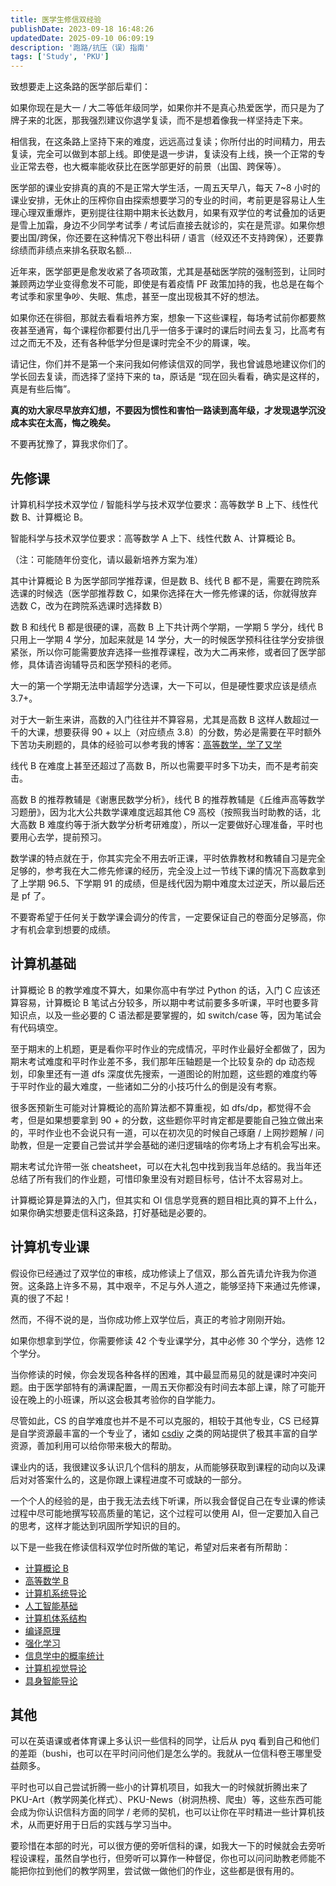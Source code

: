 ```yaml
---
title: 医学生修信双经验
publishDate: 2023-09-18 16:48:26
updatedDate: 2025-09-10 06:09:19
description: '跑路/抗压（误）指南'
tags: ['Study', 'PKU']
---
```



<Aside type='caution' title='写在前面'>

致想要走上这条路的医学部后辈们：

如果你现在是大一 / 大二等低年级同学，如果你并不是真心热爱医学，而只是为了牌子来的北医，那我强烈建议你退学复读，而不是想着像我一样坚持走下来。

相信我，在这条路上坚持下来的难度，远远高过复读；你所付出的时间精力，用去复读，完全可以做到本部上线。即使是退一步讲，复读没有上线，换一个正常的专业正常去卷，也大概率能收获比在医学部更好的前景（出国、跨保等）。

医学部的课业安排真的真的不是正常大学生活，一周五天早八，每天 7~8 小时的课业安排，无休止的压榨你自由探索想要学习的专业的时间，考前更是容易让人生理心理双重爆炸，更别提往往期中期末长达数月，如果有双学位的考试叠加的话更是雪上加霜，身边不少同学考试季 / 考试后直接去就诊的，实在是荒谬。如果你想要出国/跨保，你还要在这种情况下卷出科研 / 语言（经双还不支持跨保），还要靠综绩而非绩点来排名获取名额...

近年来，医学部更是愈发收紧了各项政策，尤其是基础医学院的强制签到，让同时兼顾两边学业变得愈发不可能，即使是有着疫情 PF 政策加持的我，也总是在每个考试季和家里争吵、失眠、焦虑，甚至一度出现极其不好的想法。

如果你还在徘徊，那就去看看培养方案，想象一下这些课程，每场考试前你都要熬夜甚至通宵，每个课程你都要付出几乎一倍多于课时的课后时间去复习，比高考有过之而无不及，还有各种低学分但是课时完全不少的屑课，唉。

请记住，你们并不是第一个来问我如何修读信双的同学，我也曾诚恳地建议你们的学长回去复读，而选择了坚持下来的 ta，原话是 “现在回头看看，确实是这样的，真是有些后悔”。

**真的劝大家尽早放弃幻想，不要因为惯性和害怕一路读到高年级，才发现退学沉没成本实在太高，悔之晚矣。**

不要再犹豫了，算我求你们了。

</Aside>

## 先修课

计算机科学技术双学位 / 智能科学与技术双学位要求：高等数学 B 上下、线性代数 B、计算概论 B。

智能科学与技术双学位要求：高等数学 A 上下、线性代数 A、计算概论 B。

（注：可能随年份变化，请以最新培养方案为准）

其中计算概论 B 为医学部同学推荐课，但是数 B、线代 B 都不是，需要在跨院系选课的时候选（医学部推荐数 C，如果你选择在大一修先修课的话，你就得放弃选数 C，改为在跨院系选课时选择数 B）

数 B 和线代 B 都是很硬的课，高数 B 上下共计两个学期，一学期 5 学分，线代 B 只用上一学期 4 学分，加起来就是 14 学分，大一的时候医学预科往往学分安排很紧张，所以你可能需要放弃选择一些推荐课程，改为大二再来修，或者回了医学部修，具体请咨询辅导员和医学预科的老师。

大一的第一个学期无法申请超学分选课，大一下可以，但是硬性要求应该是绩点 3.7+。

对于大一新生来讲，高数的入门往往并不算容易，尤其是高数 B 这样人数超过一千的大课，想要获得 90 + 以上（对应绩点 3.8）的分数，势必是需要在平时额外下苦功夫刷题的，具体的经验可以参考我的博客：[高等数学，学了又学](https://arthals.ink/posts/experience/advanced-mathematics)

线代 B 在难度上甚至还超过了高数 B，所以也需要平时多下功夫，而不是考前突击。

高数 B 的推荐教辅是《谢惠民数学分析》，线代 B 的推荐教辅是《丘维声高等数学习题册》，因为北大公共数学课难度远超其他 C9 高校（按照我当时助教的话，北大高数 B 难度约等于浙大数学分析考研难度），所以一定要做好心理准备，平时也要用心去学，提前预习。

数学课的特点就在于，你其实完全不用去听正课，平时依靠教材和教辅自习是完全足够的，参考我在大二修先修课的经历，完全没上过一节线下课的情况下高数拿到了上学期 96.5、下学期 91 的成绩，但是线代因为期中难度太过逆天，所以最后还是 pf 了。

不要寄希望于任何关于数学课会调分的传言，一定要保证自己的卷面分足够高，你才有机会拿到想要的成绩。

## 计算机基础

计算概论 B 的教学难度不算大，如果你高中有学过 Python 的话，入门 C 应该还算容易，计算概论 B 笔试占分较多，所以期中考试前要多多听课，平时也要多背知识点，以及一些必要的 C 语法都是要掌握的，如 switch/case 等，因为笔试会有代码填空。

至于期末的上机题，更是看你平时作业的完成情况，平时作业最好全都做了，因为期末考试难度和平时作业差不多，我们那年压轴题是一个比较复杂的 dp 动态规划，印象里还有一道 dfs 深度优先搜索，一道图论的附加题，这些题的难度约等于平时作业的最大难度，一些诸如二分的小技巧什么的倒是没有考察。

很多医预新生可能对计算概论的高阶算法都不算重视，如 dfs/dp，都觉得不会考，但是如果想要拿到 90 + 的分数，这些题你平时肯定都是要能自己独立做出来的，平时作业也不会说只有一道，可以在初次见的时候自己琢磨 / 上网抄题解 / 问助教，但是一定要自己尝试并学会基础的递归逻辑啥的你考场上才有机会写出来。

期末考试允许带一张 cheatsheet，可以在大礼包中找到我当年总结的。我当年还总结了所有我们的作业题，可惜印象里没有对题目标号，估计不太容易对上。

计算概论算是算法的入门，但其实和 OI 信息学竞赛的题目相比真的算不上什么，如果你确实想要走信科这条路，打好基础是必要的。

## 计算机专业课

假设你已经通过了双学位的审核，成功修读上了信双，那么首先请允许我为你道贺。这条路上许多不易，其中艰辛，不足与外人道之，能够坚持下来通过先修课，真的很了不起！

然而，不得不说的是，当你成功修上双学位后，真正的考验才刚刚开始。

如果你想拿到学位，你需要修读 42 个专业课学分，其中必修 30 个学分，选修 12 个学分。

当你修读的时候，你会发现各种各样的困难，其中最显而易见的就是课时冲突问题。由于医学部特有的满课配置，一周五天你都没有时间去本部上课，除了可能开设在晚上的小班课，所以这会极其考验你的自学能力。

尽管如此，CS 的自学难度也并不是不可以克服的，相较于其他专业，CS 已经算是自学资源最丰富的一个专业了，诸如 [csdiy](https://csdiy.wiki/) 之类的网站提供了极其丰富的自学资源，善加利用可以给你带来极大的帮助。

课业内的话，我很建议多认识几个信科的朋友，从而能够获取到课程的动向以及课后对对答案什么的，这是你跟上课程进度不可或缺的一部分。

一个个人的经验的是，由于我无法去线下听课，所以我会督促自己在专业课的修读过程中尽可能地撰写较高质量的笔记，这个过程可以使用 AI，但一定要加入自己的思考，这样才能达到巩固所学知识的目的。

以下是一些我在修读信科双学位时所做的笔记，希望对后来者有所帮助：

- [计算概论 B](https://github.com/zhuozhiyongde/Introduction-to-Computer-Science-B-2021Fall-PKUHSC)
- [高等数学 B](https://github.com/zhuozhiyongde/Advanced-Mathematics-B-2022-PKU)
- [计算机系统导论](https://github.com/zhuozhiyongde/Introduction-to-Computer-System-2023Fall-PKU)
- [人工智能基础](https://github.com/zhuozhiyongde/Fundamentals-of-Artificial-Intelligence-2024Spring-PKU)
- [计算机体系结构](https://github.com/EmptyBlueBox/Computer_Architectures-ljl-2024Spring-PKU)
- [编译原理](https://github.com/zhuozhiyongde/Compiler-Principles-2024Fall-PKU)
- [强化学习](https://github.com/EmptyBlueBox/Reinforcement_Learning-2024Fall-PKU-Collaboration)
- [信息学中的概率统计](https://github.com/zhuozhiyongde/Probability-Theory-and-Statistics-2024Fall-PKU)
- [计算机视觉导论](https://github.com/zhuozhiyongde/Introduction-to-Computer-Vision-2025Spring-PKU)
- [具身智能导论](https://github.com/zhuozhiyongde/Embodied-Artificial-Intelligence-2025Spring-PKU)

## 其他

可以在英语课或者体育课上多认识一些信科的同学，让后从 pyq 看到自己和他们的差距（bushi，也可以在平时问问他们是怎么学的。我就从一位信科卷王哪里受益颇多。

平时也可以自己尝试折腾一些小的计算机项目，如我大一的时候就折腾出来了 PKU-Art（教学网美化样式）、PKU-News（树洞热榜、爬虫）等，这些东西可能会成为你认识信科方面的同学 / 老师的契机，也可以让你在平时精进一些计算机技术，从而更好用于日后的实践与学习当中。

要珍惜在本部的时光，可以很方便的旁听信科的课，如我大一下的时候就会去旁听程设课程，虽然自学也行，但旁听可以算作一种督促，你也可以问问助教老师能不能把你拉到他们的教学网里，尝试做一做他们的作业，这些都是很有用的。
